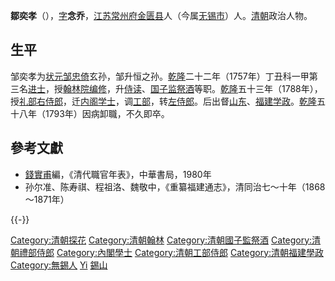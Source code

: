 '''鄒奕孝'''（{{bd|1728年||1793年||Zou邹}}），[[表字|字]]'''念乔'''，[[江苏|江苏]][[常州府|常州府]][[金匮县|金匮县]]人（今属[[无锡市|无锡市]]）人。[[清朝|清朝]]政治人物。

==生平==
邹奕孝为[[状元|状元]][[邹忠倚|邹忠倚]]玄孙，邹升恒之孙。[[乾隆|乾隆]]二十二年（1757年）丁丑科一甲第三名[[进士|进士]]，授[[翰林院编修|翰林院编修]]，升[[侍读|侍读]]、[[国子监祭酒|国子监祭酒]]等职。[[乾隆|乾隆]]五十三年（1788年），授[[礼部右侍郎|礼部右侍郎]]，迁[[内阁学士|内阁学士]]，调[[工部|工部]]，转[[左侍郎|左侍郎]]。后出督[[山东|山东]]、[[福建|福建]][[学政|学政]]。[[乾隆|乾隆]]五十八年（1793年）因病卸職，不久即卒。

==參考文獻==
*[[錢實甫|錢實甫]]編，《清代職官年表》，中華書局，1980年
*孙尔准、陈寿祺、程祖洛、魏敬中，《重纂福建通志》，清同治七～十年（1868～1871年）

{{-}}
{{start box}}
{{s-off}}
{{s-before|[[吉夢熊|吉夢熊]]}}
{{s-title|[[清朝福建學政列表|提督福建學政]]|<small>乾隆五十六年九月十六戊子（1791年10月13日）任<br>乾隆五十八年八月廿三癸未（1793年9月27日）病去</small>}}
{{s-after|[[趙佑_(清朝)|趙佑]]}}
{{end box}}

{{乾隆二十二年丁丑科殿試金榜}}
{{DEFAULTSORT:Zou鄒}}
[[Category:清朝探花|Category:清朝探花]]
[[Category:清朝翰林|Category:清朝翰林]]
[[Category:清朝國子監祭酒|Category:清朝國子監祭酒]]
[[Category:清朝禮部侍郎|Category:清朝禮部侍郎]]
[[Category:內閣學士|Category:內閣學士]]
[[Category:清朝工部侍郎|Category:清朝工部侍郎]]
[[Category:清朝福建學政|Category:清朝福建學政]]
[[Category:無錫人|Category:無錫人]]
[[Category:鄒姓|Yi]]
[[Category:毗陵鄒氏|錫山]]